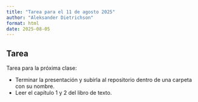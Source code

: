 ```yaml
---
title: "Tarea para el 11 de agosto 2025"
author: "Aleksander Dietrichson"
format: html
date: 2025-08-05
---
```


## Tarea 

Tarea para la próxima clase:

* Terminar la presentación y subirla al repositorio dentro de una carpeta con su nombre.
* Leer el capítulo 1 y 2 del libro de texto.


